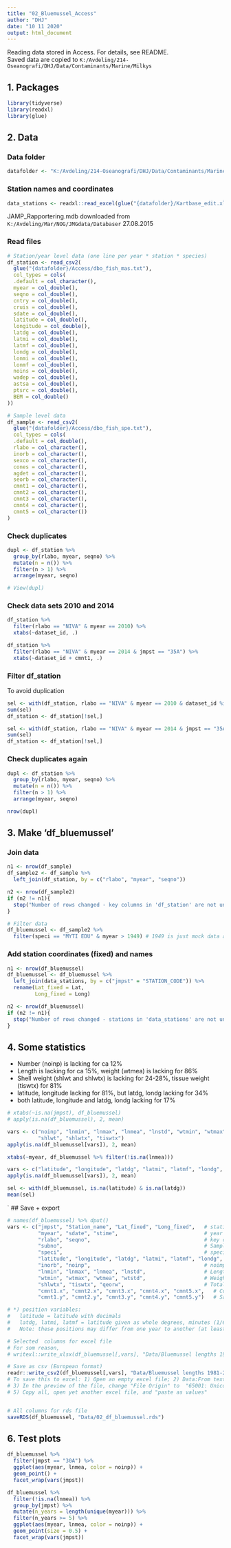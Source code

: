 ---
title: "02_Bluemussel_Access"
author: "DHJ"
date: "10 11 2020"
output: html_document
---

Reading data stored in Access. For details, see README.   
Saved data are copied to `K:/Avdeling/214-Oseanografi/DHJ/Data/Contaminants/Marine/Milkys`  

## 1. Packages  
```{r}

library(tidyverse)
library(readxl)
library(glue)

```


## 2. Data   

### Data folder
```{r}

datafolder <- "K:/Avdeling/214-Oseanografi/DHJ/Data/Contaminants/Marine/Milkys"

```

### Station names and coordinates  
```{r}

data_stations <- readxl::read_excel(glue("{datafolder}/Kartbase_edit.xlsx"))

```

JAMP_Rapportering.mdb downloaded from `K:/Avdeling/Mar/NOG/JMGdata/Databaser` 27.08.2015   

### Read files  
```{r}

# Station/year level data (one line per year * station * species)
df_station <- read_csv2(
  glue("{datafolder}/Access/dbo_fish_mas.txt"), 
  col_types = cols(
  .default = col_character(),
  myear = col_double(),
  seqno = col_double(),
  cntry = col_double(),
  cruis = col_double(),
  sdate = col_double(),
  latitude = col_double(),
  longitude = col_double(),
  latdg = col_double(),
  latmi = col_double(),
  latmf = col_double(),
  londg = col_double(),
  lonmi = col_double(),
  lonmf = col_double(),
  noins = col_double(),
  wadep = col_double(),
  astsa = col_double(),
  ptsrc = col_double(),
  BEM = col_double()
))

# Sample level data  
df_sample <- read_csv2(
  glue("{datafolder}/Access/dbo_fish_spe.txt"), 
  col_types = cols(
  .default = col_double(),
  rlabo = col_character(),
  inorb = col_character(),
  sexco = col_character(),
  cones = col_character(),
  agdet = col_character(),
  seorb = col_character(),
  cmnt1 = col_character(),
  cmnt2 = col_character(),
  cmnt3 = col_character(),
  cmnt4 = col_character(),
  cmnt5 = col_character())
)

```
### Check duplicates  
```{r}

dupl <- df_station %>%
  group_by(rlabo, myear, seqno) %>%
  mutate(n = n()) %>%
  filter(n > 1) %>%
  arrange(myear, seqno)

# View(dupl)


```

### Check data sets 2010 and 2014     
```{r}

df_station %>%
  filter(rlabo == "NIVA" & myear == 2010) %>%
  xtabs(~dataset_id, .)

df_station %>%
  filter(rlabo == "NIVA" & myear == 2014 & jmpst == "35A") %>%
  xtabs(~dataset_id + cmnt1, .)

```

### Filter df_station   
To avoid duplication  
```{r}

sel <- with(df_station, rlabo == "NIVA" & myear == 2010 & dataset_id %in% c("O 10267","O 10269","O 10271"))
sum(sel)
df_station <- df_station[!sel,]

sel <- with(df_station, rlabo == "NIVA" & myear == 2014 & jmpst == "35A" & dataset_id == "LO 27487-2")
sum(sel)
df_station <- df_station[!sel,]

```

### Check duplicates again 
```{r}

dupl <- df_station %>%
  group_by(rlabo, myear, seqno) %>%
  mutate(n = n()) %>%
  filter(n > 1) %>%
  arrange(myear, seqno)

nrow(dupl)

```

## 3. Make 'df_bluemussel'  

### Join data
```{r}

n1 <- nrow(df_sample)
df_sample2 <- df_sample %>%
  left_join(df_station, by = c("rlabo", "myear", "seqno"))

n2 <- nrow(df_sample2) 
if (n2 != n1){
  stop("Number of rows changed - key columns in 'df_station' are not unique?")
}  

# Filter data 
df_bluemussel <- df_sample2 %>%
  filter(speci == "MYTI EDU" & myear > 1949) # 1949 is just mock data anyway

```


### Add station coordinates (fixed) and names  
```{r}

n1 <- nrow(df_bluemussel)
df_bluemussel <- df_bluemussel %>%
  left_join(data_stations, by = c("jmpst" = "STATION_CODE")) %>%
  rename(Lat_fixed = Lat,
         Long_fixed = Long)

n2 <- nrow(df_bluemussel)
if (n2 != n1){
  stop("Number of rows changed - stations in 'data_stations' are not unique?")
}  


```

## 4. Some statistics   

* Number (noinp) is lacking for ca 12%  
* Length is lacking for ca 15%, weight (wtmea) is lacking for 86% 
* Shell weight (shlwt and shlwtx) is lacking for 24-28%, tissue weight (tiswtx) for 81%    
* latitude, longitude lacking for 81%, but latdg, londg lacking for 34%  
* both latitude, longitude and latdg, londg lacking for 17%  

```{r}

# xtabs(~is.na(jmpst), df_bluemussel)
# apply(is.na(df_bluemussel), 2, mean)  

vars <- c("noinp", "lnmin", "lnmax", "lnmea", "lnstd", "wtmin", "wtmax", "wtmea", "wtstd", 
          "shlwt", "shlwtx", "tiswtx")
apply(is.na(df_bluemussel[vars]), 2, mean)  

xtabs(~myear, df_bluemussel %>% filter(!is.na(lnmea)))

vars <- c("latitude", "longitude", "latdg", "latmi", "latmf", "londg", "lonmi", "lonmf")
apply(is.na(df_bluemussel[vars]), 2, mean)  

sel <- with(df_bluemussel, is.na(latitude) & is.na(latdg))
mean(sel)

```
`
## Save + export  
```{r}

# names(df_bluemussel) %>% dput()
vars <- c("jmpst", "Station_name", "Lat_fixed", "Long_fixed",   # station codes (jmpst) and positions as 'defined' in 2019
          "myear", "sdate", "stime",                            # year and date
          "rlabo", "seqno",                                     # key columns in the original data
          "subno",                                              # Sample number (usually 1-3) - corresponds to 'Sampleno' 2014-2019
          "speci",                                              # species code (Mytilus edulis)
          "latitude", "longitude", "latdg", "latmi", "latmf", "londg", "lonmi", "lonmf",  # position as recorded in the data *)
          "inorb", "noinp",                                     # noimp = sample size (number of mussels in the sample)
          "lnmin", "lnmax", "lnmea", "lnstd",                   # Length per mussel (min, max, mean and SD)
          "wtmin", "wtmax", "wtmea", "wtstd",                   # Weight per mussel (lacking in most cases)
          "shlwtx", "tiswtx", "qeorw",                          # Total weight of shell and tissue (usually lacking)
          "cmnt1.x", "cmnt2.x", "cmnt3.x", "cmnt4.x", "cmnt5.x",   # Comments for sampling that year
          "cmnt1.y", "cmnt2.y", "cmnt3.y", "cmnt4.y", "cmnt5.y")   # Saample-specific comments

# *) position variables: 
#   latitude = latitude with decimals
#   latdg, latmi, latmf = latitude given as whole degrees, minutes (1/60 degree) and the two first decimals of minutes (1/100 minute)
#   Note: these positions may differ from one year to another (at least in principle)

# Selected  columns for excel file
# For som reason, 
# writexl::write_xlsx(df_bluemussel[,vars], "Data/Bluemussel lengths 1981-2013 summarised.xlsx")  

# Save as csv (European format)
readr::write_csv2(df_bluemussel[,vars], "Data/Bluemussel lengths 1981-2013 summarised.csv")  
# To save this to excel: 1) Open an empty excel file; 2) Data:From text/csv , 
# 3) In the preview of the file, change "File Origin" to  "65001: Unicode (UTF-8)", 4) Load
# 5) Copy all, open yet another excel file, and "paste as values"


# All columns for rds file
saveRDS(df_bluemussel, "Data/02_df_bluemussel.rds")

```

## 6. Test plots  
```{r}

df_bluemussel %>%
  filter(jmpst == "30A") %>%
  ggplot(aes(myear, lnmea, color = noinp)) +
  geom_point() +
  facet_wrap(vars(jmpst))

```

```{r}

df_bluemussel %>%
  filter(!is.na(lnmea)) %>%
  group_by(jmpst) %>%
  mutate(n_years = length(unique(myear))) %>%
  filter(n_years >= 5) %>%
  ggplot(aes(myear, lnmea, color = noinp)) +
  geom_point(size = 0.5) +
  facet_wrap(vars(jmpst))

```


